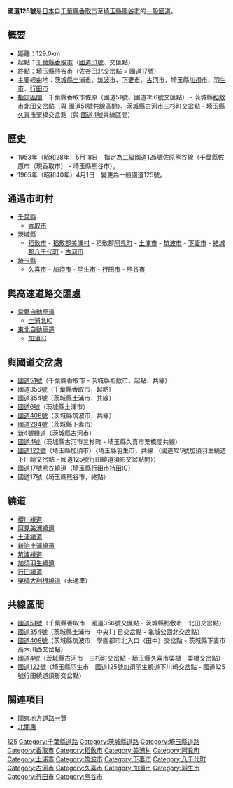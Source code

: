 {{Infobox_road
|system              = [[一般國道|一般國道]]
|marker_image        = Japanese_National_Route_Sign_0125.svg
|highway_name        = 國道125號
|length_km              = 129.0
|established         = 1963年
|starting_terminus   = [[千葉縣|千葉縣]][[香取市|香取市]]
|cities              = [[茨城縣|茨城縣]][[稻敷市|稻敷市]]、[[土浦市|土浦市]]、[[筑波市|筑波市]]、[[下妻市|下妻市]]、[[古河市|古河市]]，[[埼玉縣|埼玉縣]][[加須市|加須市]]、[[羽生市|羽生市]]、[[行田市|行田市]]
|ending_terminus     = 埼玉縣[[熊谷市|熊谷市]]
|junction            = [[File:Japanese_National_Route_Sign_0051.svg|24px]][[國道51號|國道51號]]<br />[[File:Japanese_National_Route_Sign_0354.svg|24px]][[國道354號|國道354號]]<br />[[File:Japanese_National_Route_Sign_0006.svg|24px]][[國道6號_(日本)|國道6號]]<br />[[File:Japanese_National_Route_Sign_0408.svg|24px]][[國道408號|國道408號]]<br />[[File:Japanese_National_Route_Sign_0294.svg|24px]][[國道294號|國道294號]]<br />[[File:Japanese_National_Route_Sign_0004.svg|24px]][[國道4號_(日本)|國道4號]]<br />[[File:Japanese_National_Route_Sign_0122.svg|24px]][[國道122號|國道122號]]<br />[[File:Japanese_National_Route_Sign_0017.svg|24px]][[國道17號|國道17號]]<!-- 指定區間に接續する國道のみ記述 -->
}}
'''國道125號'''是[[日本|日本]]自[[千葉縣|千葉縣]][[香取市|香取市]]至[[埼玉縣|埼玉縣]][[熊谷市|熊谷市]]的[[一般國道|一般國道]]。

== 概要 ==
* 距離：129.0km
* 起點：[[千葉縣|千葉縣]][[香取市|香取市]]（[[國道51號|國道51號]]、{{link-ja|國道356號|国道356号}}交匯點）
* 終點：[[埼玉縣|埼玉縣]][[熊谷市|熊谷市]]（佐谷田北交岔點 = [[國道17號|國道17號]]）
* 主要經由地：[[茨城縣|茨城縣]][[土浦市|土浦市]]、[[筑波市|筑波市]]、[[下妻市|下妻市]]、[[古河市|古河市]]，埼玉縣[[加須市|加須市]]、[[羽生市|羽生市]]、[[行田市|行田市]]
* [[指定區間|指定區間]]：千葉縣香取市佐原（國道51號、國道356號交匯點） - 茨城縣[[稻敷市|稻敷市]]北田交岔點（與 [[國道51號|國道51號]]共線區間）、茨城縣古河市三杉町交岔點 - 埼玉縣[[久喜市|久喜市]]栗橋交岔點（與 [[國道4號_(日本)|國道4號]]共線區間）

== 歷史 ==
* 1953年（[[昭和|昭和]]28年）5月18日　指定為[[二級國道|二級國道]]125號佐原熊谷線（千葉縣佐原市（現香取市） - 埼玉縣熊谷市）。
* 1965年（昭和40年）4月1日　變更為一般國道125號。

== 通過市町村 ==
* [[千葉縣|千葉縣]]
** [[香取市|香取市]]
* [[茨城縣|茨城縣]]
** [[稻敷市|稻敷市]] - [[稻敷郡|稻敷郡]][[美浦村|美浦村]] - 稻敷郡[[阿見町|阿見町]] - [[土浦市|土浦市]] - [[筑波市|筑波市]] - [[下妻市|下妻市]] - [[結城郡|結城郡]][[八千代町|八千代町]] - [[古河市|古河市]]
* [[埼玉縣|埼玉縣]]
** [[久喜市|久喜市]] - [[加須市|加須市]] - [[羽生市|羽生市]] - [[行田市|行田市]] - [[熊谷市|熊谷市]]

== 與高速道路交匯處 ==
* [[常磐自動車道|常磐自動車道]]
** [[土浦北IC|土浦北IC]]
* [[東北自動車道|東北自動車道]]
** [[加須IC|加須IC]]

== 與國道交岔處 ==
* [[國道51號|國道51號]]（千葉縣香取市 - 茨城縣稻敷市，起點、共線）
* 國道356號（千葉縣香取市，起點）
* [[國道354號|國道354號]]（茨城縣土浦市，共線）
* [[國道6號_(日本)|國道6號]]（茨城縣土浦市）
* [[國道408號|國道408號]]（茨城縣筑波市，共線）
* [[國道294號|國道294號]]（茨城縣下妻市）
* [[新4號國道|新4號繞道]]（茨城縣古河市）
* [[國道4號_(日本)|國道4號]]（茨城縣古河市三杉町 - 埼玉縣久喜市栗橋間共線）
* [[國道122號|國道122號]]（埼玉縣加須市）（埼玉縣羽生市，共線 （國道125號加須羽生繞道下川崎交岔點 - 國道125號行田繞道須影交岔點間））
* [[國道17號|國道17號]][[熊谷繞道|熊谷繞道]]（埼玉縣行田市[[持田IC|持田IC]]）
* 國道17號（埼玉縣熊谷市，終點）

== 繞道 ==
* [[櫻川繞道|櫻川繞道]]
* [[阿見美浦繞道|阿見美浦繞道]]
* [[土浦繞道|土浦繞道]]
* [[新治土浦繞道|新治土浦繞道]]
* [[筑波繞道|筑波繞道]]
* [[加須羽生繞道|加須羽生繞道]]
* [[行田繞道|行田繞道]]
* [[栗橋大利根繞道|栗橋大利根繞道]]（未通車）

== 共線區間 ==
* [[國道51號|國道51號]]（千葉縣香取市　國道356號交匯點 - 茨城縣稻敷市　北田交岔點）
* [[國道354號|國道354號]]（茨城縣土浦市　中央1丁目交岔點 - 龜城公園北交岔點）
* [[國道408號|國道408號]]（茨城縣筑波市　學園都市北入口（田中）交岔點 - 茨城縣下妻市　高木川西交岔點）
* [[國道4號_(日本)|國道4號]]（茨城縣古河市　三杉町交岔點 - 埼玉縣久喜市栗橋　栗橋交岔點）
* [[國道122號|國道122號]]（埼玉縣羽生市　國道125號加須羽生繞道下川崎交岔點 - 國道125號行田繞道須影交岔點）

== 關連項目 ==
{{commonscat|Route 125 (Japan)}}
* [[關東地方道路一覽|關東地方道路一覽]]
* [[北關東|北關東]]
{{日本一般國道列表}}

[[Category:日本國道|125]]
[[Category:千葉縣道路|Category:千葉縣道路]]
[[Category:茨城縣道路|Category:茨城縣道路]]
[[Category:埼玉縣道路|Category:埼玉縣道路]]
[[Category:香取市|Category:香取市]]
[[Category:稻敷市|Category:稻敷市]]
[[Category:美浦村|Category:美浦村]]
[[Category:阿見町|Category:阿見町]]
[[Category:土浦市|Category:土浦市]]
[[Category:筑波市|Category:筑波市]]
[[Category:下妻市|Category:下妻市]]
[[Category:八千代町|Category:八千代町]]
[[Category:古河市|Category:古河市]]
[[Category:久喜市|Category:久喜市]]
[[Category:加須市|Category:加須市]]
[[Category:羽生市|Category:羽生市]]
[[Category:行田市|Category:行田市]]
[[Category:熊谷市|Category:熊谷市]]